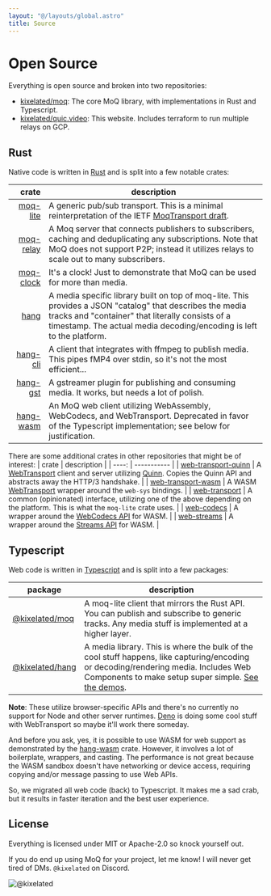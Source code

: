 ```yaml
---
layout: "@/layouts/global.astro"
title: Source
---
```


# Open Source

Everything is open source and broken into two repositories:

- [kixelated/moq](https://github.com/kixelated/moq): The core MoQ library, with implementations in Rust and Typescript.
- [kixelated/quic.video](https://github.com/kixelated/quic.video): This website. Includes terraform to run multiple relays on GCP.

## Rust
Native code is written in [Rust](https://github.com/kixelated/moq/tree/main/rs) and is split into a few notable crates:

|                                                                               crate | description                                                                                                                                           |
| ----------------------------------------------------------------------------------: | ----------------------------------------------------------------------------------------------------------------------------------------------------- |
|                [moq-lite](https://docs.rs/moq-lite/latest/moq_lite/) | A generic pub/sub transport. This is a minimal reinterpretation of the IETF [MoqTransport draft](https://datatracker.ietf.org/doc/draft-ietf-moq-transport/).  |
|                [moq-relay](https://github.com/kixelated/moq/tree/main/rs/moq-relay) | A Moq server that connects publishers to subscribers, caching and deduplicating any subscriptions. Note that MoQ does not support P2P; instead it utilizes relays to scale out to many subscribers.                                                            |
|                [moq-clock](https://github.com/kixelated/moq/tree/main/rs/moq-clock) | It's a clock! Just to demonstrate that MoQ can be used for more than media.                                                                            |
|                    [hang](https://docs.rs/hang/latest/hang/) | A media specific library built on top of moq-lite. This provides a JSON "catalog" that describes the media tracks and "container" that literally consists of a timestamp. The actual media decoding/encoding is left to the platform. |
|                    [hang-cli](https://github.com/kixelated/moq/tree/main/hang-cli) | A client that integrates with ffmpeg to publish media. This pipes fMP4 over stdin, so it's not the most efficient...                                                                                             |
|                    [hang-gst](https://github.com/kixelated/moq/tree/main/hang-gst) | A gstreamer plugin for publishing and consuming media. It works, but needs a lot of polish. |
|                    [hang-wasm](https://github.com/kixelated/moq/tree/main/hang-wasm) | An MoQ web client utilizing WebAssembly, WebCodecs, and WebTransport. Deprecated in favor of the Typescript implementation; see below for justification. |


There are some additional crates in other repositories that might be of interest:
| crate | description |
| ----: | ----------- |
| [web-transport-quinn](https://docs.rs/web-transport-quinn/latest/web_transport_quinn/) | A [WebTransport](https://datatracker.ietf.org/doc/draft-ietf-webtrans-http3/) client and server utilizing [Quinn](https://github.com/quinn-rs/quinn). Copies the Quinn API and abstracts away the HTTP/3 handshake.  |
| [web-transport-wasm](https://github.com/kixelated/web-transport-rs/tree/main/web-transport-wasm) | A WASM [WebTransport](https://datatracker.ietf.org/doc/draft-ietf-webtrans-http3/) wrapper around the `web-sys` bindings. |
| [web-transport](https://github.com/kixelated/web-transport-rs) | A common (opinionated) interface, utilizing one of the above depending on the platform. This is what the `moq-lite` crate uses. |
| [web-codecs](https://docs.rs/web-codecs/latest/web_codecs/) | A wrapper around the [WebCodecs API](https://developer.mozilla.org/en-US/docs/Web/API/WebCodecs_API) for WASM. |
| [web-streams](https://docs.rs/web-streams/latest/web_streams/) | A wrapper around the [Streams API](https://developer.mozilla.org/en-US/docs/Web/API/Streams_API) for WASM. |


## Typescript
Web code is written in [Typescript](https://github.com/kixelated/moq/tree/main/js) and is split into a few packages:

| package | description |
| ------- | ----------- |
| [@kixelated/moq](https://www.npmjs.com/package/@kixelated/moq) | A moq-lite client that mirrors the Rust API. You can publish and subscribe to generic tracks. Any media stuff is implemented at a higher layer. |
| [@kixelated/hang](https://www.npmjs.com/package/@kixelated/hang) | A media library. This is where the bulk of the cool stuff happens, like capturing/encoding or decoding/rendering media. Includes Web Components to make setup super simple. [See the demos](https://github.com/kixelated/moq/tree/main/js/hang/demo). |

**Note**: These utilize browser-specific APIs and there's no currently no support for Node and other server runtimes.
[Deno](https://deno.com/) is doing some cool stuff with WebTransport so maybe it'll work there someday.

And before you ask, yes, it is possible to use WASM for web support as demonstrated by the [hang-wasm](https://github.com/kixelated/moq/tree/main/hang-wasm) crate.
However, it involves a lot of boilerplate, wrappers, and casting.
The performance is not great because the WASM sandbox doesn't have networking or device access, requiring copying and/or message passing to use Web APIs.

So, we migrated all web code (back) to Typescript.
It makes me a sad crab, but it results in faster iteration and the best user experience.



## License

Everything is licensed under MIT or Apache-2.0 so knock yourself out.

If you do end up using MoQ for your project, let me know!
I will never get tired of DMs.
`@kixelated` on Discord.

![@kixelated](/blog/avatar.png)
